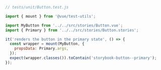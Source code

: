 ```js
// tests/unit/Button.test.js

import { mount } from '@vue/test-utils';

import MyButton from '../../src/stories/Button.vue';
import { Primary } from '../../src/stories/Button.stories';

it('renders the button in the primary state', () => {
  const wrapper = mount(MyButton, {
    propsData: Primary.args,
  });
  expect(wrapper.classes()).toContain('storybook-button--primary');
});
```